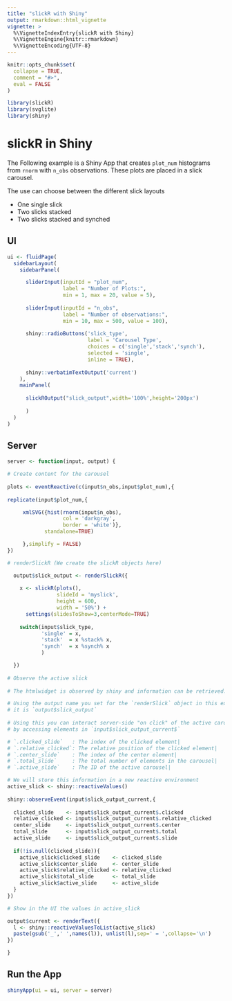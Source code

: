 ```yaml
---
title: "slickR with Shiny"
output: rmarkdown::html_vignette
vignette: >
  %\VignetteIndexEntry{slickR with Shiny}
  %\VignetteEngine{knitr::rmarkdown}
  %\VignetteEncoding{UTF-8}
---
```


```r
knitr::opts_chunk$set(
  collapse = TRUE,
  comment = "#>",
  eval = FALSE
)
```

```r
library(slickR)
library(svglite)
library(shiny)
```

# slickR in Shiny

The Following example is a Shiny App that creates `plot_num` histograms from `rnorm` with `n_obs` observations. These plots are placed in a slick carousel.

The use can choose between the different slick layouts

  - One single slick
  - Two slicks stacked
  - Two slicks stacked and synched

## UI

```r

ui <- fluidPage(
  sidebarLayout(
    sidebarPanel(

      sliderInput(inputId = "plot_num", 
                  label = "Number of Plots:", 
                  min = 1, max = 20, value = 5),
            
      sliderInput(inputId = "n_obs", 
                  label = "Number of observations:", 
                  min = 10, max = 500, value = 100),
      
      shiny::radioButtons('slick_type',
                          label = 'Carousel Type',
                          choices = c('single','stack','synch'),
                          selected = 'single',
                          inline = TRUE),
      
      shiny::verbatimTextOutput('current')
    ),
    mainPanel(
      
      slickROutput("slick_output",width='100%',height='200px')
      
      )
  )
)

```

## Server

```r
server <- function(input, output) {

# Create content for the carousel
  
plots <- eventReactive(c(input$n_obs,input$plot_num),{
  
replicate(input$plot_num,{

     xmlSVG({hist(rnorm(input$n_obs),
                  col = 'darkgray',
                  border = 'white')},
            standalone=TRUE)

     },simplify = FALSE)
})

# renderSlickR (We create the slickR objects here)

  output$slick_output <- renderSlickR({
    
    x <- slickR(plots(),
                slideId = 'myslick',
                height = 600,
                width = '50%') + 
      settings(slidesToShow=3,centerMode=TRUE)
    
    switch(input$slick_type,
           'single' = x,
           'stack'  = x %stack% x,
           'synch'  = x %synch% x
           )

  })
  
# Observe the active slick
  
# The htmlwidget is observed by shiny and information can be retrieved. 

# Using the output name you set for the `renderSlick` object in this example
# it is `output$slick_output`
 
# Using this you can interact server-side "on click" of the active carousel
# by accessing elements in `input$slick_output_current$`

# `.clicked_slide`   : The index of the clicked element|
# `.relative_clicked`: The relative position of the clicked element|
# `.center_slide`    : The index of the center element|
# `.total_slide`     : The total number of elements in the carousel|
# `.active_slide`    : The ID of the active carousel|

# We will store this information in a new reactive environment
active_slick <- shiny::reactiveValues()
  
shiny::observeEvent(input$slick_output_current,{
  
  clicked_slide    <- input$slick_output_current$.clicked
  relative_clicked <- input$slick_output_current$.relative_clicked
  center_slide     <- input$slick_output_current$.center
  total_slide      <- input$slick_output_current$.total
  active_slide     <- input$slick_output_current$.slide
  
  if(!is.null(clicked_slide)){
    active_slick$clicked_slide    <- clicked_slide
    active_slick$center_slide     <- center_slide
    active_slick$relative_clicked <- relative_clicked
    active_slick$total_slide      <- total_slide
    active_slick$active_slide     <- active_slide
  }
})

# Show in the UI the values in active_slick

output$current <- renderText({
  l <- shiny::reactiveValuesToList(active_slick)
  paste(gsub('_',' ',names(l)), unlist(l),sep=' = ',collapse='\n')
})

}
```

## Run the App

```r
shinyApp(ui = ui, server = server)

```